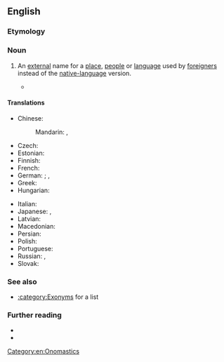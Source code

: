 {{also|Exonym}}
==English==

===Etymology===
{{confix|en|exo|gloss1=outside|onym|gloss2=name}}

===Noun===
{{examples-right|* ''Moscow'' in English for the city called ''Moskva'' in Russian
* ''Charles'' in English for historical people called ''Karl'' or ''Carl'' in their Germanic languages}}
{{en-noun}}

# An [[external]] name for a [[place]], [[people]] or [[language]] used by [[foreigner]]s instead of the [[native language|native-language]] version.
#: {{syn|en|xenonym}}
#: {{ant|en|endonym|autonym}}
#* {{quote-web
|en
|date=2019-01-04
|author=Sarah Zhang
|title=Why Mandarin Doesn’t Come From Chines
|work=The Atlantic
|url=https://www.theatlantic.com/science/archive/2019/01/where-does-mandarin-come/579073/
|passage=“Mandarin” is what linguists call an '''exonym''', an external name for a place, people, or language. And '''exonyms''' often tell of a history of how cultures met, fought, and interacted.}}

====Translations====
{{trans-top|name used by foreigners}}
* Chinese:
*: Mandarin: {{t|cmn|外來地名|sc=Hani}}, {{t|cmn|外来地名|tr=wàilái dìmíng|sc=Hani}}
* Czech: {{t+|cs|exonymum|n}}
* Estonian: {{t|et|eksonüüm}}
* Finnish: {{t+|fi|eksonyymi}}
* French: {{t+|fr|exonyme|m}}
* German: {{t+|de|Fremdbezeichnung}}; {{q|specialist also}} {{t+|de|Exonym}}, {{t|de|Exonymon|n}}
* Greek: {{t+|el|εξώνυμο|n|sc=Grek}}
* Hungarian: {{t|hu|exonima}}
{{trans-mid}}
* Italian: {{t+|it|esonimo|m}}
* Japanese: {{t|ja|外名|tr=がいめい, gaimei}}, {{t|ja|エクソニム|tr=ekusonimu}}
* Latvian: {{t|lv|eksonīms|m}}
* Macedonian: {{t|mk|егзони́м|m}}
* Persian: {{t|fa|نام خارجی|tr=nâm-e xâreji}}
* Polish: {{t+|pl|egzonim|m-in}}
* Portuguese: {{t+|pt|exônimo|m}}
* Russian: {{t+|ru|экзо́ним|m}}, {{t|ru|иноназва́ние|n}}
* Slovak: {{t|sk|exonymum|n}}
{{trans-bottom}}

===See also===
* [[:category:Exonyms]] for a list

===Further reading===
* {{pedia|lang=en}}
* {{R:OneLook}}

[[Category:en:Onomastics]]